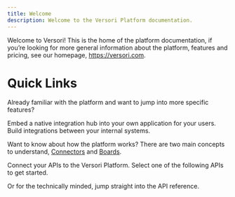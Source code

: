 ```yaml
---
title: Welcome
description: Welcome to the Versori Platform documentation.
---
```



Welcome to Versori! This is the home of the platform documentation, if you’re looking for more general information about
the platform, features and pricing, see our homepage, https://versori.com.

# Quick Links

Already familiar with the platform and want to jump into more specific features?

<CardGroup cols={2}>
    <Card title="Embedded" icon="grid-2-plus" href="/legacy/embedded">
        Embed a native integration hub into your own application for your users.
    </Card>
    <Card title="Integrate" icon="integral" href="/legacy/integrate">
        Build integrations between your internal systems.
    </Card>
</CardGroup>

Want to know about how the platform works? There are two main concepts to understand,
[Connectors](/legacy/concepts/connectors) and [Boards](/legacy/concepts/boards).

<CardGroup cols={2}>
    <Card title="Connectors" icon="link" href="/legacy/concepts/connectors">
        Connect your APIs to the Versori Platform.
    </Card>
    <Card title="Boards" icon="chalkboard" href="/legacy/concepts/boards">
        Select one of the following APIs to get started.
    </Card>
</CardGroup>

Or for the technically minded, jump straight into the API reference.

<ApiReferenceCards />
